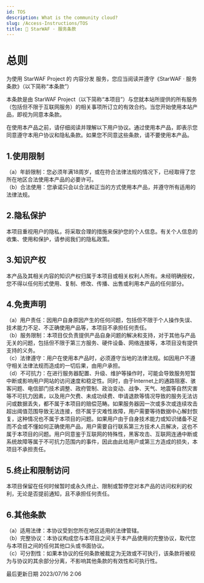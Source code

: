 ```yaml
---
id: TOS
description: What is the community cloud?
slug: /Access-Instructions/TOS
title: 📜 StarWAF · 服务条款
---
```



# 总则

为使用 StarWAF Project 的 内容分发 服务，您应当阅读并遵守《StarWAF · 服务条款》（以下简称“本条款”）

本条款是由 StarWAF Project（以下简称“本项目”）与您就本站所提供的所有服务（包括但不限于互联网服务）的相关事项所订立的有效合约。当您开始使用本站产品，即视为同意本条款。

在使用本产品之前，请仔细阅读并理解以下用户协议。通过使用本产品，即表示您同意遵守本用户协议和隐私条款。如果您不同意这些条款，请不要使用本产品。

## 1.使用限制
（a）年龄限制：您必须年满18周岁，或在符合法律法规的情况下，已经取得了您所在地区合法使用本产品的必要许可。  
（b）合法使用：您承诺只会以合法和正当的方式使用本产品，并遵守所有适用的法律法规。

## 2.隐私保护
本项目重视用户的隐私，将采取合理的措施来保护您的个人信息。有关个人信息的收集、使用和保护，请参阅我们的隐私政策。

## 3.知识产权
本产品及其相关内容的知识产权归属于本项目或相关权利人所有。未经明确授权，您不得以任何形式使用、复制、修改、传播、出售或利用本产品的任何部分。

## 4.免责声明
（a）用户责任：因用户自身原因产生的任何问题，包括但不限于个人操作失误、技术能力不足、不正确使用产品等，本项目不承担任何责任。  
（b）服务限制：本项目仅负责提供产品自身问题的解决和支持，对于其他与产品无关的问题，包括但不限于第三方服务、硬件设备、网络连接等，本项目没有提供支持的义务。  
（c）法律遵守：用户在使用本产品时，必须遵守当地的法律法规。如因用户不遵守相关法律法规而造成的一切后果，由用户承担。  
（d）不可抗力：在进行服务器配置、升级、维护等操作时，可能会导致服务短暂中断或影响用户网站的访问速度和稳定性。同时，由于Internet上的通路阻塞、骇客问题、电信部门技术调整、政府管制、政治变动、战争、天气、地震等自然灾害等不可抗力因素，以及用户欠费、未成功续费、申请退款等情况导致的服务无法访问或数据丢失，都不属于本项目的赔偿范畴。如果服务器因一次或多次或连续攻击超出阈值范围导致无法连接，但不属于灾难性故障，用户需要等待数据中心解封恢复，这种情况也不属于本项目的问题。如果用户由于自身技术能力或知识储备不足而不会或不懂如何正确使用产品，用户需要自行联系第三方技术人员解决，这也不属于本项目的问题。用户同意鉴于互联网的特殊性，黑客攻击、互联网连通中断或系统故障等属于不可抗力范围内的事件，因此由此给用户或第三方造成的损失，本项目不承担责任。

## 5.终止和限制访问
本项目保留在任何时候暂时或永久终止、限制或暂停您对本产品的访问权利的权利，无论是否提前通知，且不承担任何责任。

## 6.其他条款
（a）适用法律：本协议受到您所在地区适用的法律管辖。  
（b）完整协议：本协议构成您与本项目之间关于本产品使用的完整协议，取代您与本项目之间的任何其他口头或书面协议。  
（c）可分割性：如果本协议的任何条款被裁定为无效或不可执行，该条款将被视为与协议的其余部分分离，不影响其他条款的有效性和可执行性。


最后更新日期 2023/07/16 2:06